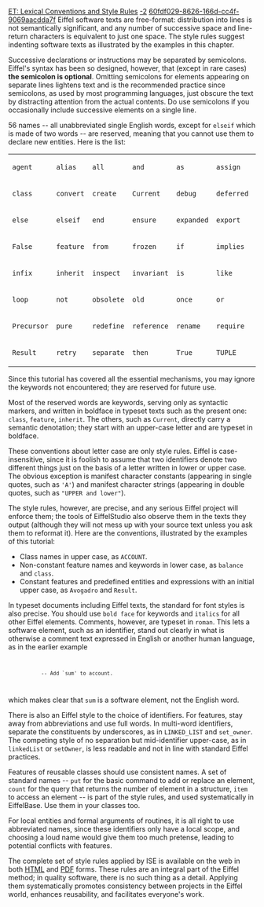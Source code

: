 [[Property:title|ET: Lexical Conventions and Style Rules]]
[[Property:weight|-2]]
[[Property:uuid|60fdf029-8626-166d-cc4f-9069aacdda7f]]
Eiffel software texts are free-format: distribution into lines is not semantically significant, and any number of successive space and line-return characters is equivalent to just one space. The style rules suggest indenting software texts as illustrated by the examples in this chapter. 

Successive declarations or instructions may be separated by semicolons. Eiffel's syntax has been so designed, however, that (except in rare cases) '''the semicolon is optional'''. Omitting semicolons for elements appearing on separate lines lightens text and is the recommended practice since semicolons, as used by most programming languages, just obscure the text by distracting attention from the actual contents. Do use semicolons if you occasionally include successive elements on a single line. 

56 names -- all unabbreviated single English words, except for <code>elseif</code> which is made of two words -- are reserved, meaning that you cannot use them to declare new entities. Here is the list: 


{| border="1"
|- 
| <code>agent</code>
| <code>alias</code>
| <code>all</code>
| <code>and</code>
| <code>as</code>
| <code>assign</code>
| <code>check</code>
|- 
| <code>class</code>
| <code>convert</code>
| <code>create</code>
| <code>Current</code>
| <code>debug</code>
| <code>deferred</code>
| <code>do</code>
|- 
| <code>else</code>
| <code>elseif</code>
| <code>end</code>
| <code>ensure</code>
| <code>expanded</code>
| <code>export</code>
| <code>external</code>
|- 
| <code>False</code>
| <code>feature</code>
| <code>from</code>
| <code>frozen</code>
| <code>if</code>
| <code>implies</code>
| <code>indexing</code>
|- 
| <code>infix</code>
| <code>inherit</code>
| <code>inspect</code>
| <code>invariant</code>
| <code>is</code>
| <code>like</code>
| <code>local</code>
|- 
| <code>loop</code>
| <code>not</code>
| <code>obsolete</code>
| <code>old</code>
| <code>once</code>
| <code>or</code>
| <code>prefix</code>
|- 
| <code>Precursor</code>
| <code>pure</code>
| <code>redefine</code>
| <code>reference</code>
| <code>rename</code>
| <code>require</code>
| <code>rescue</code>
|- 
| <code>Result</code>
| <code>retry</code>
| <code>separate</code>
| <code>then</code>
| <code>True</code>
| <code>TUPLE</code>
| <code>undefine</code>
|}


Since this tutorial has covered all the essential mechanisms, you may ignore the keywords not encountered; they are reserved for future use. 

Most of the reserved words are keywords, serving only as syntactic markers, and written in boldface in typeset texts such as the present one: <code>class</code>, <code>feature</code>, <code>inherit</code>. The others, such as <code>Current</code>, directly carry a semantic denotation; they start with an upper-case letter and are typeset in boldface. 

These conventions about letter case are only style rules. Eiffel is case-insensitive, since it is foolish to assume that two identifiers denote two different things just on the basis of a letter written in lower or upper case. The obvious exception is manifest character constants (appearing in single quotes, such as <code>'A'</code>) and manifest character strings (appearing in double quotes, such as <code>"UPPER and lower"</code>). 

The style rules, however, are precise, and any serious Eiffel project will enforce them; the tools of EiffelStudio also observe them in the texts they output (although they will not mess up with your source text unless you ask them to reformat it). Here are the conventions, illustrated by the examples of this tutorial:
* Class names in upper case, as <code>ACCOUNT</code>. 
* Non-constant feature names and keywords in lower case, as <code>balance</code> and <code>class</code>. 
* Constant features and predefined entities and expressions with an initial upper case, as <code>Avogadro</code> and <code>Result</code>. 

In typeset documents including Eiffel texts, the standard for font styles is also precise. You should use <code>bold face</code> for keywords and <code>italics</code> for all other Eiffel elements. Comments, however, are typeset in <code>roman</code>. This lets a software element, such as an identifier, stand out clearly in what is otherwise a comment text expressed in English or another human language, as in the earlier example 
<code>
            -- Add `sum' to account.
</code>

which makes clear that <code>sum</code> is a software element, not the English word. 

There is also an Eiffel style to the choice of identifiers. For features, stay away from abbreviations and use full words. In multi-word identifiers, separate the constituents by underscores, as in <code>LINKED_LIST</code> and <code>set_owner</code>. The competing style of no separation but mid-identifier upper-case, as in <code>linkedList</code> or <code>setOwner</code>, is less readable and not in line with standard Eiffel practices. 

Features of reusable classes should use consistent names. A set of standard names -- <code>put</code> for the basic command to add or replace an element, <code>count</code> for the query that returns the number of element in a structure, <code>item</code> to access an element -- is part of the style rules, and used systematically in EiffelBase. Use them in your classes too. 

For local entities and formal arguments of routines, it is all right to use abbreviated names, since these identifiers only have a local scope, and choosing a loud name would give them too much pretense, leading to potential conflicts with features. 

The complete set of style rules applied by ISE is available on the web in both <span> [http://archive.eiffel.com/doc/manuals/language/style/page.html HTML]  </span> and <span> [http://archive.eiffel.com/doc/manuals/language/style/style.pdf PDF]  </span> forms. These rules are an integral part of the Eiffel method; in quality software, there is no such thing as a detail. Applying them systematically promotes consistency between projects in the Eiffel world, enhances reusability, and facilitates everyone's work. 




